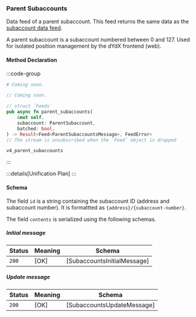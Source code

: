 ### Parent Subaccounts

Data feed of a parent subaccount. This feed returns the same data as the [subaccount data feed](/indexer-client/websockets/subaccounts).

A parent subaccount is a subaccount numbered between 0 and 127. Used for isolated position management by the dYdX frontend (web).

#### Method Declaration

:::code-group

```python [Python]
# Coming soon.
```

```typescript [TypeScript]
// Coming soon.
```

```rust [Rust]
// struct `Feeds`
pub async fn parent_subaccounts(
    &mut self,
    subaccount: ParentSubaccount,
    batched: bool,
) -> Result<Feed<ParentSubaccountsMessage>, FeedError>
// The stream is unsubscribed when the `Feed` object is dropped
```

```url [Channel]
v4_parent_subaccounts
```

:::

:::details[Unification Plan]
:::

#### Schema

The field `id` is a string containing the subaccount ID (address and subaccount number). It is formattted as `{address}/{subaccount-number}`.

The field `contents` is serialized using the following schemas.

##### Initial message

| Status | Meaning     | Schema                          |
| ------ | ----------- | ------------------------------- |
| `200`  | [OK]        | [SubaccountsInitialMessage]     |

##### Update message

| Status | Meaning     | Schema                          |
| ------ | ----------- | ------------------------------- |
| `200`  | [OK]        | [SubaccountsUpdateMessage]      |
